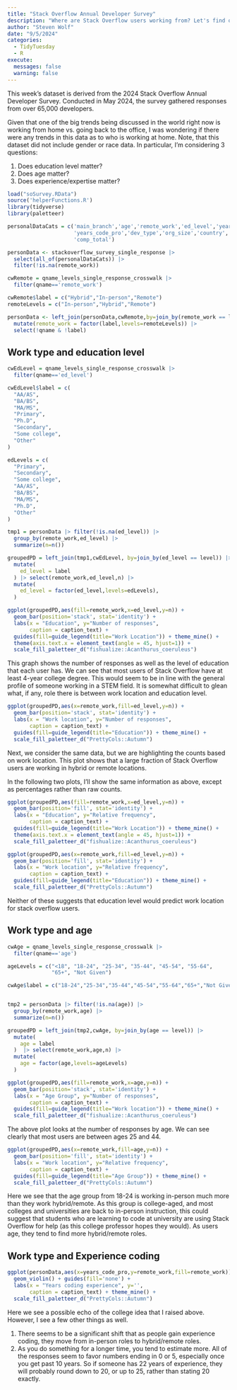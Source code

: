 ```yaml
---
title: "Stack Overflow Annual Developer Survey"
description: "Where are Stack Overflow users working from? Let's find out."
author: "Steven Wolf"
date: "9/5/2024"
categories:
  - TidyTuesday
  - R 
execute: 
  messages: false
  warning: false
---
```


This week's dataset is derived from the 2024 Stack Overflow Annual Developer Survey. Conducted in May 2024, the survey gathered responses from over 65,000 developers.

Given that one of the big trends being discussed in the world right now is working from home vs. going back to the office, I was wondering if there were any trends in this data as to who is working at home. Note, that this dataset did not include gender or race data. In particular, I'm considering 3 questions:

1. Does education level matter?
2. Does age matter?
3. Does experience/expertise matter?

```r
load("soSurvey.RData")
source('helperFunctions.R')
library(tidyverse)
library(paletteer)

personalDataCats = c('main_branch','age','remote_work','ed_level','years_code',
                     'years_code_pro','dev_type','org_size','country','currency',
                     'comp_total')

personData <- stackoverflow_survey_single_response |>
  select(all_of(personalDataCats)) |>
  filter(!is.na(remote_work))

cwRemote = qname_levels_single_response_crosswalk |>
  filter(qname=='remote_work')

cwRemote$label = c("Hybrid","In-person","Remote")
remoteLevels = c("In-person","Hybrid","Remote")

personData <- left_join(personData,cwRemote,by=join_by(remote_work == level)) |>
  mutate(remote_work = factor(label,levels=remoteLevels)) |> 
  select(!qname & !label)
```

## Work type and education level

```r
cwEdLevel = qname_levels_single_response_crosswalk |>
  filter(qname=='ed_level')

cwEdLevel$label = c(
  "AA/AS",
  "BA/BS",
  "MA/MS",
  "Primary",
  "Ph.D",
  "Secondary",
  "Some college",
  "Other"    
)

edLevels = c(
  "Primary",
  "Secondary",
  "Some college",
  "AA/AS",
  "BA/BS",
  "MA/MS",
  "Ph.D",
  "Other"    
)

tmp1 = personData |> filter(!is.na(ed_level)) |>
  group_by(remote_work,ed_level) |>    
  summarize(n=n()) 

groupedPD = left_join(tmp1,cwEdLevel, by=join_by(ed_level == level)) |>
  mutate(
    ed_level = label
  ) |> select(remote_work,ed_level,n) |>
  mutate(
    ed_level = factor(ed_level,levels=edLevels),
  )
```

```r
ggplot(groupedPD,aes(fill=remote_work,x=ed_level,y=n)) +
  geom_bar(position='stack', stat='identity') + 
  labs(x = "Education", y="Number of responses",
       caption = caption_text) +
  guides(fill=guide_legend(title="Work Location")) + theme_mine() +
  theme(axis.text.x = element_text(angle = 45, hjust=1)) +
  scale_fill_paletteer_d("fishualize::Acanthurus_coeruleus")
```

This graph shows the number of responses as well as the level of education that each user has. We can see that most users of Stack Overflow have at least 4-year college degree. This would seem to be in line with the general profile of someone working in a STEM field. It is somewhat difficult to glean what, if any, role there is between work location and education level.

```r
ggplot(groupedPD,aes(x=remote_work,fill=ed_level,y=n)) +
  geom_bar(position='stack', stat='identity') + 
  labs(x = "Work location", y="Number of responses",
       caption = caption_text) +
  guides(fill=guide_legend(title="Education")) + theme_mine() +
  scale_fill_paletteer_d("PrettyCols::Autumn")
```

Next, we consider the same data, but we are highlighting the counts based on work location. This plot shows that a large fraction of Stack Overflow users are working in hybrid or remote locations.

In the following two plots, I'll show the same information as above, except as percentages rather than raw counts.

```r
ggplot(groupedPD,aes(fill=remote_work,x=ed_level,y=n)) +
  geom_bar(position='fill', stat='identity') + 
  labs(x = "Education", y="Relative frequency",
       caption = caption_text) +
  guides(fill=guide_legend(title="Work Location")) + theme_mine() + 
  theme(axis.text.x = element_text(angle = 45, hjust=1)) +
  scale_fill_paletteer_d("fishualize::Acanthurus_coeruleus")

```

```r
ggplot(groupedPD,aes(x=remote_work,fill=ed_level,y=n)) +
  geom_bar(position='fill', stat='identity') + 
  labs(x = "Work location", y="Relative frequency",
       caption = caption_text) +
  guides(fill=guide_legend(title="Education")) + theme_mine() +
  scale_fill_paletteer_d("PrettyCols::Autumn")
```

Neither of these suggests that education level would predict work location for stack overflow users.

## Work type and age

```r
cwAge = qname_levels_single_response_crosswalk |>
  filter(qname=='age')

ageLevels = c("<18", "18-24", "25-34", "35-44", "45-54", "55-64",
              "65+", "Not Given")

cwAge$label = c("18-24","25-34","35-44","45-54","55-64","65+","Not Given","<18")


tmp2 = personData |> filter(!is.na(age)) |>
  group_by(remote_work,age) |>    
  summarize(n=n()) 

groupedPD = left_join(tmp2,cwAge, by=join_by(age == level)) |>
  mutate(
    age = label
  )  |> select(remote_work,age,n) |>
  mutate(
    age = factor(age,levels=ageLevels)
  )
```

```r
ggplot(groupedPD,aes(fill=remote_work,x=age,y=n)) +
  geom_bar(position='stack', stat='identity') + 
  labs(x = "Age Group", y="Number of responses",
       caption = caption_text) +
  guides(fill=guide_legend(title="Work location")) + theme_mine() +
  scale_fill_paletteer_d("fishualize::Acanthurus_coeruleus")
```

The above plot looks at the number of responses by age. We can see clearly that most users are between ages 25 and 44. 

```r
ggplot(groupedPD,aes(x=remote_work,fill=age,y=n)) +
  geom_bar(position='fill', stat='identity') + 
  labs(x = "Work location", y="Relative frequency",
       caption = caption_text) +
  guides(fill=guide_legend(title="Age Group")) + theme_mine() +
  scale_fill_paletteer_d("PrettyCols::Autumn")
```

Here we see that the age group from 18-24 is working in-person much more than they work hybrid/remote. As this group is college-aged, and most colleges and universities are back to in-person instruction, this could suggest that students who are learning to code at university are using Stack Overflow for help (as this college professor hopes they would).  As users age, they tend to find more hybrid/remote roles.

## Work type and Experience coding

```r
ggplot(personData,aes(x=years_code_pro,y=remote_work,fill=remote_work)) +
  geom_violin() + guides(fill='none') +
  labs(x = "Years coding experience", y='',
       caption = caption_text) + theme_mine() +
  scale_fill_paletteer_d("PrettyCols::Autumn")
```

Here we see a possible echo of the college idea that I raised above. However, I see a few other things as well.

1. There seems to be a significant shift that as people gain experience coding, they move from in-person roles to hybrid/remote roles.
2. As you do something for a longer time, you tend to estimate more. All of the responses seem to favor numbers ending in 0 or 5, especially once you get past 10 years.  So if someone has 22 years of experience, they will probably round down to 20, or up to 25, rather than stating 20 exactly.